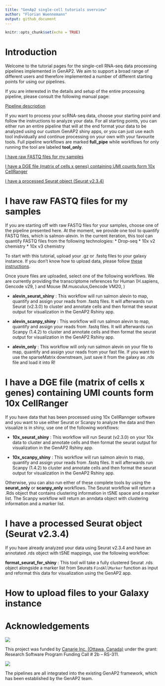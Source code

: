 ```yaml
---
title: "GenAp2 single-cell tutorials overview"
author: "Florian Wuennemann"
output: github_document
---
```


```r
knitr::opts_chunk$set(echo = TRUE)
```

# Introduction

Welcome to the tutorial pages for the single-cell RNA-seq data processing pipelines implemented in GenAP2. We aim to support a broad range of different users and therefore implemented a number of different starting points for using our pipelines.

If you are interested in the details and setup of the entire processing pipeline, please consult the following manual page:

[Pipeline description](./pipeline_description.md)

If you want to process your scRNA-seq data, choose your starting point and follow the instructions to analyze your data. For all starting points, you can either run an entire pipeline that will at the end format your data to be analyzed using our custom GenAP2 shiny apps, or you can just use each tool individually and continue processing on your own with your favourite tools. Full pipeline workflows are marked **full_pipe** while workflows for only running the tool are labeled **tool_only**.

[I have raw FASTQ files for my samples](#part1)

[I have a DGE file (matrix of cells x genes) containing UMI counts form 10x CellRanger](#part2)

[I have a processed Seurat object (Seurat v2.3.4)](#part3)

<a id="part1"></a>

# I have raw FASTQ files for my samples 

If you are starting off with raw FASTQ files for your samples, choose one of the pipeline presented here. At the moment, we provide one tool to quantify FASTQ files, which is salmon-alevin. In the current iteration, this tool can quantify FASTQ files from the following technologies:
* Drop-seq
* 10x v2 chemistry
* 10x v3 chemistry 

To start with this tutorial, upload your .gz or .fastq files to your galaxy instance. If you don't know how to upload data, please follow [these instructions](#Upload_files). 

Once youre files are uploaded, select one of the following workflows. We are currently providing the transcriptome references for Human (H.sapiens, Gencode v29, ) and Mouse (M.musculus,Gencode VM20, )

* **alevin_seurat_shiny** : This workflow will run salmon alevin to map, quantify and assign your reads from .fastq files. It will afterwards run Seurat (v2.3.0) to cluster and annotate cells and then format the seurat output for visualization in the GenAP2 Rshiny app.

* **alevin_scanpy_shiny** : This workflow will run salmon alevin to map, quantify and assign your reads from .fastq files. It will afterwards run Scanpy (1.4.2) to cluster and annotate cells and then format the seurat output for visualization in the GenAP2 Rshiny app.

* **alevin_only** : This workflow will only run salmon alevin on your file to map, quantify and assign your reads from your fast file. If you want to use the sparseMatrix downstream, just save it from the galaxy as .rds file and load it into R!

<a id="part2"></a>

# I have a DGE file (matrix of cells x genes) containing UMI counts form 10x CellRanger {#part2}

If you have data that has been processed using 10x CellRannger software and you want to use either Seurat or Scanpy to analyze the data and then visualize is in shiny, use one of the following workflows:

* **10x_seurat_shiny** : This workflow will run Seurat (v2.3.0) on your 10x data to cluster and annotate cells and then format the seurat output for visualization in the GenAP2 Rshiny app.

* **10x_scanpy_shiny** : This workflow will run salmon alevin to map, quantify and assign your reads from .fastq files. It will afterwards run Scanpy (1.4.2) to cluster and annotate cells and then format the seurat output for visualization in the GenAP2 Rshiny app.

Otherwise, you can also run either of these complete tools by using the **seurat_only** or **scanpy_only** workflows. The Seurat workflow will return a .Rds object that contains clustering information in tSNE space and a marker list. The Scanpy workflow will return an anndata object with clustering information and a marker list.

<a id="part3"></a>

# I have a processed Seurat object (Seurat v2.3.4) {#part3}

If you have already analyzed your data using Seurat v2.3.4 and have an annotated .rds object with tSNE mappings, use the following workflow:

**format_seurat_for_shiny** : This tool will take  a fully clustered Seurat .rds object alongside a marker list from Seurats `FindAllMarker` function as input and reformat this data for visualization using the GenAP2 app.

<a id="Upload_files"></a>

# How to upload files to your Galaxy instance

# Acknowledgements

 ![](../www/canarie-logo.png) 
 
This project was funded by [Canarie Inc. (Ottawa, Canada)](https://www.canarie.ca/) under the grant: Research Software Program Funding Call # 2b – RS-311.

 ![](../www/genap_logo.png) 

The pipelines are all integrated into the existing GenAP2 framework, which has been established by the GenAP2 team.
